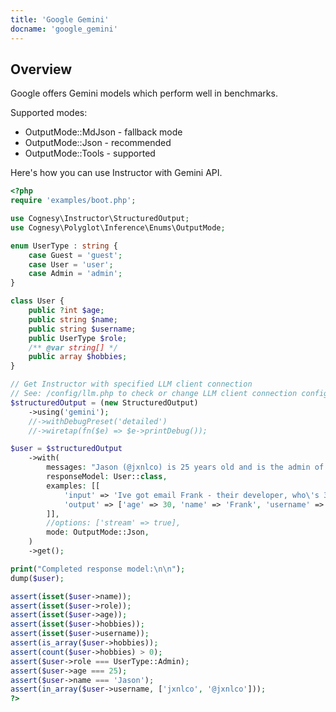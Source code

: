 ```yaml
---
title: 'Google Gemini'
docname: 'google_gemini'
---
```


## Overview

Google offers Gemini models which perform well in benchmarks.

Supported modes:
 - OutputMode::MdJson - fallback mode
 - OutputMode::Json - recommended
 - OutputMode::Tools - supported

Here's how you can use Instructor with Gemini API.

```php
<?php
require 'examples/boot.php';

use Cognesy\Instructor\StructuredOutput;
use Cognesy\Polyglot\Inference\Enums\OutputMode;

enum UserType : string {
    case Guest = 'guest';
    case User = 'user';
    case Admin = 'admin';
}

class User {
    public ?int $age;
    public string $name;
    public string $username;
    public UserType $role;
    /** @var string[] */
    public array $hobbies;
}

// Get Instructor with specified LLM client connection
// See: /config/llm.php to check or change LLM client connection configuration details
$structuredOutput = (new StructuredOutput)
    ->using('gemini');
    //->withDebugPreset('detailed')
    //->wiretap(fn($e) => $e->printDebug());

$user = $structuredOutput
    ->with(
        messages: "Jason (@jxnlco) is 25 years old and is the admin of this project. He likes playing football and reading books.",
        responseModel: User::class,
        examples: [[
            'input' => 'Ive got email Frank - their developer, who\'s 30. He asked to come back to him frank@hk.ch. Btw, he plays on drums!',
            'output' => ['age' => 30, 'name' => 'Frank', 'username' => 'frank@hk.ch', 'role' => 'developer', 'hobbies' => ['playing drums'],],
        ]],
        //options: ['stream' => true],
        mode: OutputMode::Json,
    )
    ->get();

print("Completed response model:\n\n");
dump($user);

assert(isset($user->name));
assert(isset($user->role));
assert(isset($user->age));
assert(isset($user->hobbies));
assert(isset($user->username));
assert(is_array($user->hobbies));
assert(count($user->hobbies) > 0);
assert($user->role === UserType::Admin);
assert($user->age === 25);
assert($user->name === 'Jason');
assert(in_array($user->username, ['jxnlco', '@jxnlco']));
?>
```
